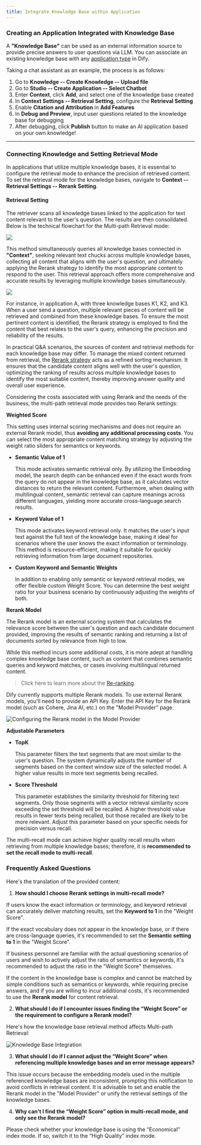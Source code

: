 ```yaml
---
title: Integrate Knowledge Base within Application
---
```


### Creating an Application Integrated with Knowledge Base

A **"Knowledge Base"** can be used as an external information source to provide precise answers to user questions via LLM. You can associate an existing knowledge base with any [application type](https://docs.dify.ai/guides/application-orchestrate#application\_type) in Dify.

Taking a chat assistant as an example, the process is as follows:

1. Go to **Knowledge -- Create Knowledge -- Upload file**
2. Go to **Studio -- Create Application -- Select Chatbot**
3. Enter **Context**, click **Add**, and select one of the knowledge base created
4. In **Context Settings -- Retrieval Setting**, configure the **Retrieval Setting**
5. Enable **Citation and Attribution** in **Add Features**
6. In **Debug and Preview**, input user questions related to the knowledge base for debugging
7. After debugging, click **Publish** button to make an AI application based on your own knowledge!

***

### Connecting Knowledge and Setting Retrieval Mode

In applications that utilize multiple knowledge bases, it is essential to configure the retrieval mode to enhance the precision of retrieved content. To set the retrieval mode for the knowledge bases, navigate to **Context -- Retrieval Settings -- Rerank Setting**.

#### Retrieval Setting

The retriever scans all knowledge bases linked to the application for text content relevant to the user's question. The results are then consolidated. Below is the technical flowchart for the Multi-path Retrieval mode:

![](../../images/assets/rerank-flow-chart.png)

This method simultaneously queries all knowledge bases connected in **"Context"**, seeking relevant text chucks across multiple knowledge bases, collecting all content that aligns with the user's question, and ultimately applying the Rerank strategy to identify the most appropriate content to respond to the user. This retrieval approach offers more comprehensive and accurate results by leveraging multiple knowledge bases simultaneously.

![](../../images/assets/en-rag-multiple.png)

For instance, in application A, with three knowledge bases K1, K2, and K3. When a user send a question, multiple relevant pieces of content will be retrieved and combined from these knowledge bases. To ensure the most pertinent content is identified, the Rerank strategy is employed to find the content that best relates to the user's query, enhancing the precision and reliability of the results.

In practical Q\&A scenarios, the sources of content and retrieval methods for each knowledge base may differ. To manage the mixed content returned from retrieval, the [Rerank strategy](https://docs.dify.ai/learn-more/extended-reading/retrieval-augment/rerank) acts as a refined sorting mechanism. It ensures that the candidate content aligns well with the user's question, optimizing the ranking of results across multiple knowledge bases to identify the most suitable content, thereby improving answer quality and overall user experience.

Considering the costs associated with using Rerank and the needs of the business, the multi-path retrieval mode provides two Rerank settings:

**Weighted Score**

This setting uses internal scoring mechanisms and does not require an external Rerank model, thus **avoiding any additional processing costs**. You can select the most appropriate content matching strategy by adjusting the weight ratio sliders for semantics or keywords.

*   **Semantic Value of 1**

    This mode activates semantic retrieval only. By utilizing the Embedding model, the search depth can be enhanced even if the exact words from the query do not appear in the knowledge base, as it calculates vector distances to return the relevant content. Furthermore, when dealing with multilingual content, semantic retrieval can capture meanings across different languages, yielding more accurate cross-language search results.
*   **Keyword Value of 1**

    This mode activates keyword retrieval only. It matches the user's input text against the full text of the knowledge base, making it ideal for scenarios where the user knows the exact information or terminology. This method is resource-efficient, making it suitable for quickly retrieving information from large document repositories.
*   **Custom Keyword and Semantic Weights**

    In addition to enabling only semantic or keyword retrieval modes, we offer flexible custom Weight Score. You can determine the best weight ratio for your business scenario by continuously adjusting the weights of both.

**Rerank Model**

The Rerank model is an external scoring system that calculates the relevance score between the user's question and each candidate document provided, improving the results of semantic ranking and returning a list of documents sorted by relevance from high to low.

While this method incurs some additional costs, it is more adept at handling complex knowledge base content, such as content that combines semantic queries and keyword matches, or cases involving multilingual returned content.

> Click here to learn more about the [Re-ranking](https://docs.dify.ai/learn-more/extended-reading/retrieval-augment/rerank).

Dify currently supports multiple Rerank models. To use external Rerank models, you'll need to provide an API Key. Enter the API Key for the Rerank model (such as Cohere, Jina AI, etc.) on the "Model Provider" page.

![Configuring the Rerank model in the Model Provider](../../images/assets/en-rerank-model-api.png)

**Adjustable Parameters**

*   **TopK**

    This parameter filters the text segments that are most similar to the user's question. The system dynamically adjusts the number of segments based on the context window size of the selected model. A higher value results in more text segments being recalled.
*   **Score Threshold**

    This parameter establishes the similarity threshold for filtering text segments. Only those segments with a vector retrieval similarity score exceeding the set threshold will be recalled. A higher threshold value results in fewer texts being recalled, but those recalled are likely to be more relevant. Adjust this parameter based on your specific needs for precision versus recall.

The multi-recall mode can achieve higher quality recall results when retrieving from multiple knowledge bases; therefore, it is **recommended to set the recall mode to multi-recall**.

### Frequently Asked Questions

Here's the translation of the provided content:

1. **How should I choose Rerank settings in multi-recall mode?**

If users know the exact information or terminology, and keyword retrieval can accurately deliver matching results, set the **Keyword to 1** in the "Weight Score".

If the exact vocabulary does not appear in the knowledge base, or if there are cross-language queries, it's recommended to set the **Semantic setting to 1** in the "Weight Score".

If business personnel are familiar with the actual questioning scenarios of users and wish to actively adjust the ratio of semantics or keywords, it's recommended to adjust the ratio in the "Weight Score" themselves.

If the content in the knowledge base is complex and cannot be matched by simple conditions such as semantics or keywords, while requiring precise answers, and if you are willing to incur additional costs, it's recommended to use the **Rerank model** for content retrieval.

2. **What should I do if I encounter issues finding the “Weight Score” or the requirement to configure a Rerank model?**

Here's how the knowledge base retrieval method affects Multi-path Retrieval:

<Frame>
  <img src="../../images/assets/image (101).png" alt="Knowledge Base Integration" />
</Frame>

3. **What should I do if I cannot adjust the “Weight Score” when referencing multiple knowledge bases and an error message appears?**

This issue occurs because the embedding models used in the multiple referenced knowledge bases are inconsistent, prompting this notification to avoid conflicts in retrieval content. It is advisable to set and enable the Rerank model in the "Model Provider" or unify the retrieval settings of the knowledge bases.

4. **Why can't I find the “Weight Score” option in multi-recall mode, and only see the Rerank model?**

Please check whether your knowledge base is using the “Economical” index mode. If so, switch it to the “High Quality” index mode.
